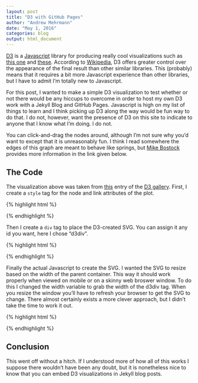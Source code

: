 ```yaml
---
layout: post
title: "D3 with GitHub Pages"
author: "Andrew Mehrmann"
date: "May 1, 2016"
categories: blog
output: html_document
---
```

<script src="//code.jquery.com/jquery.js"></script>
<style>

.node {
  stroke: #fff;
  stroke-width: 1.5px;
}

.link {
  stroke: #999;
  stroke-opacity: .6;
}

</style>

[D3](https://d3js.org/) is a [Javascript](https://www.javascript.com/) library for producing really cool visualizations such as [this one](http://www.r2d3.us/visual-intro-to-machine-learning-part-1/) and [these](https://github.com/mbostock/d3/wiki/Gallery). According to [Wikipedia](https://en.wikipedia.org/wiki/D3.js), D3 offers greater control over the appearance of the final result than other similar libraries. This (probably) means that it requires a bit more Javascript experience than other libraries, but I have to admit I'm totally new to Javascript.

For this post, I wanted to make a simple D3 visualization to test whether or not there would be any hiccups to overcome in order to host my own D3 work with a Jekyll Blog and GitHub Pages. Javascript is high on my list of things to learn and I think picking up D3 along the way would be fun way to do that. I do not, however, want the presence of D3 on this site to indicate to anyone that I know what I'm doing. I do not.

<div id='d3div'></div>

You can click-and-drag the nodes around, although I'm not sure why you'd want to except that it is unreasonably fun. I think I read somewhere the edges of this graph are meant to behave like springs, but [Mike Bostock](https://en.wikipedia.org/wiki/Mike_Bostock) provides more information in the link given below. 

## The Code

The visualization above was taken from [this](http://bl.ocks.org/mbostock/4062045) entry of the [D3 gallery](https://github.com/mbostock/d3/wiki/Gallery). First, I create a `style` tag for the node and link attributes of the plot.

{% highlight html %}
<style>

.node {
  stroke: #fff;
  stroke-width: 1.5px;
}

.link {
  stroke: #999;
  stroke-opacity: .6;
}

</style>
{% endhighlight %}

Then I create a `div` tag to place the D3-created SVG. You can assign it any id you want, here I chose "d3div".

{% highlight html %}
<div id='d3div'></div>
{% endhighlight %}

Finally the actual Javascript to create the SVG. I wanted the SVG to resize based on the width of the parent container. This way it should work properly when viewed on mobile or on a skinny web broswer window. To do this I changed the width variable to grab the width of the d3div tag. When you resize the window you'll have to refresh your browser to get the SVG to change. There almost certainly exists a more clever approach, but I didn't take the time to work it out.

{% highlight html %}

<script src="//d3js.org/d3.v3.min.js"></script>
<script>

var width = $("#d3div").width(),
    height = 500;

var color = d3.scale.category20();

var force = d3.layout.force()
    .charge(-120)
    .linkDistance(30)
    .size([width, height]);

var svg = d3.select("#d3div").append("svg")
    .attr("width", width)
    .attr("height", height);

d3.json("../../../../scripts/miserables.json", function(error, graph) {
  if (error) throw error;

  force
      .nodes(graph.nodes)
      .links(graph.links)
      .start();

  var link = svg.selectAll(".link")
      .data(graph.links)
    .enter().append("line")
      .attr("class", "link")
      .style("stroke-width", function(d) { return Math.sqrt(d.value); });

  var node = svg.selectAll(".node")
      .data(graph.nodes)
    .enter().append("circle")
      .attr("class", "node")
      .attr("r", 5)
      .style("fill", function(d) { return color(d.group); })
      .call(force.drag);

  node.append("title")
      .text(function(d) { return d.name; });

  force.on("tick", function() {
    link.attr("x1", function(d) { return d.source.x; })
        .attr("y1", function(d) { return d.source.y; })
        .attr("x2", function(d) { return d.target.x; })
        .attr("y2", function(d) { return d.target.y; });

    node.attr("cx", function(d) { return d.x; })
        .attr("cy", function(d) { return d.y; });
  });
});

</script>
{% endhighlight %}

<script src="//d3js.org/d3.v3.min.js"></script>
<script>

var width = $("#d3div").width(),
    height = 500;

var color = d3.scale.category20();

var force = d3.layout.force()
    .charge(-120)
    .linkDistance(30)
    .size([width, height]);

var svg = d3.select("#d3div").append("svg")
    .attr("width", width)
    .attr("height", height);

d3.json("../../../../scripts/miserables.json", function(error, graph) {
  if (error) throw error;

  force
      .nodes(graph.nodes)
      .links(graph.links)
      .start();

  var link = svg.selectAll(".link")
      .data(graph.links)
    .enter().append("line")
      .attr("class", "link")
      .style("stroke-width", function(d) { return Math.sqrt(d.value); });

  var node = svg.selectAll(".node")
      .data(graph.nodes)
    .enter().append("circle")
      .attr("class", "node")
      .attr("r", 5)
      .style("fill", function(d) { return color(d.group); })
      .call(force.drag);

  node.append("title")
      .text(function(d) { return d.name; });

  force.on("tick", function() {
    link.attr("x1", function(d) { return d.source.x; })
        .attr("y1", function(d) { return d.source.y; })
        .attr("x2", function(d) { return d.target.x; })
        .attr("y2", function(d) { return d.target.y; });

    node.attr("cx", function(d) { return d.x; })
        .attr("cy", function(d) { return d.y; });
  });
});

</script>

## Conclusion

This went off without a hitch. If I understood more of how all of this works I suppose there wouldn't have been any doubt, but it is nonetheless nice to know that you can embed D3 visualizations in Jekyll blog posts. 
